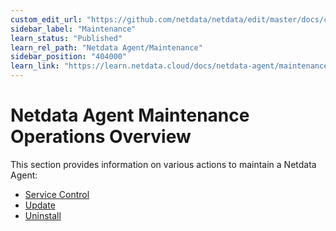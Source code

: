 ```yaml
---
custom_edit_url: "https://github.com/netdata/netdata/edit/master/docs/category-overview-pages/maintenance-operations-on-netdata-agents.md"
sidebar_label: "Maintenance"
learn_status: "Published"
learn_rel_path: "Netdata Agent/Maintenance"
sidebar_position: "404000"
learn_link: "https://learn.netdata.cloud/docs/netdata-agent/maintenance/maintenance"
---
```


# Netdata Agent Maintenance Operations Overview

This section provides information on various actions to maintain a Netdata Agent:

- [Service Control](/docs/netdata-agent/maintenance/service-control)
- [Update](/docs/netdata-agent/maintenance/update)
- [Uninstall](/docs/netdata-agent/maintenance/uninstall)
